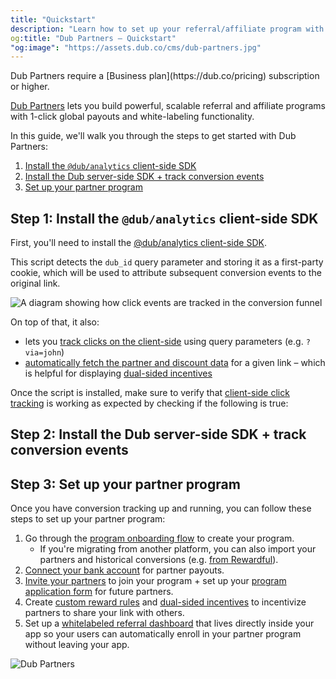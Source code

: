 ```yaml
---
title: "Quickstart"
description: "Learn how to set up your referral/affiliate program with Dub Partners."
og:title: "Dub Partners – Quickstart"
"og:image": "https://assets.dub.co/cms/dub-partners.jpg"
---
```



<Note>
  Dub Partners require a [Business plan](https://dub.co/pricing) subscription or
  higher.
</Note>

[Dub Partners](https://dub.co/help/article/dub-partners) lets you build powerful, scalable referral and affiliate programs with 1-click global payouts and white-labeling functionality.

In this guide, we'll walk you through the steps to get started with Dub Partners:

1. [Install the `@dub/analytics` client-side SDK](#step-1-install-the-dub-analytics-client-side-sdk)
2. [Install the Dub server-side SDK + track conversion events](#step-2-install-the-dub-server-side-sdk--track-conversion-events)
3. [Set up your partner program](#step-3-set-up-your-partner-program)

## Step 1: Install the `@dub/analytics` client-side SDK

First, you'll need to install the [@dub/analytics client-side SDK](/sdks/client-side/introduction).

This script detects the `dub_id` query parameter and storing it as a first-party cookie, which will be used to attribute subsequent conversion events to the original link.

<Frame>
  <img
    className="rounded-lg border border-gray-100"
    src="https://assets.dub.co/help/conversion-click-event.png"
    alt="A diagram showing how click events are tracked in the conversion funnel"
  />
</Frame>

On top of that, it also:

- lets you [track clicks on the client-side](/sdks/client-side/features/client-side-click-tracking) using query parameters (e.g. `?via=john`)
- [automatically fetch the partner and discount data](/sdks/client-side/features/client-side-click-tracking#automatically-fetching-partner-and-discount-data) for a given link – which is helpful for displaying [dual-sided incentives](https://dub.co/help/article/dual-sided-incentives)

<DubClientInstall />

<DubClientInstallVerify />

Once the script is installed, make sure to verify that [client-side click tracking](/sdks/client-side/features/client-side-click-tracking) is working as expected by checking if the following is true:

<VerifyTrackClick />

## Step 2: Install the Dub server-side SDK + track conversion events

<InstallServerSdksTrackConversions />

## Step 3: Set up your partner program

Once you have conversion tracking up and running, you can follow these steps to set up your partner program:

1. Go through the [program onboarding flow](https://app.dub.co/programs) to create your program.
   - If you're migrating from another platform, you can also import your partners and historical conversions (e.g. [from Rewardful](https://dub.co/help/article/migrating-from-rewardful)).
2. [Connect your bank account](https://dub.co/help/article/how-to-set-up-bank-account) for partner payouts.
3. [Invite your partners](https://dub.co/help/article/inviting-partners) to join your program + set up your [program application form](https://dub.co/help/article/inviting-partners#via-a-branded-application-form) for future partners.
4. Create [custom reward rules](https://dub.co/help/article/partner-rewards) and [dual-sided incentives](https://dub.co/help/article/dual-sided-incentives) to incentivize partners to share your link with others.
5. Set up a [whitelabeled referral dashboard](/partners/white-labeling) that lives directly inside your app so your users can automatically enroll in your partner program without leaving your app.

<Frame>
  <img
    className="rounded-lg border border-gray-100"
    src="https://assets.dub.co/cms/dub-partners.jpg"
    alt="Dub Partners"
  />
</Frame>
